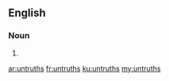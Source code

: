 ==English==

===Noun===
{{head|en|plural}}

# {{plural of|untruth|lang=en}}

[[ar:untruths]]
[[fr:untruths]]
[[ku:untruths]]
[[my:untruths]]